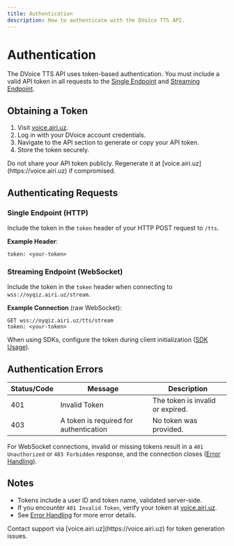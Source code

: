 ```yaml
---
title: Authentication
description: How to authenticate with the DVoice TTS API.
---
```


# Authentication

The DVoice TTS API uses token-based authentication. You must include a valid API token in all requests to the [Single Endpoint](./4-single) and [Streaming Endpoint](./5-stream).

## Obtaining a Token

1. Visit [voice.airi.uz](https://voice.airi.uz).
2. Log in with your DVoice account credentials.
3. Navigate to the API section to generate or copy your API token.
4. Store the token securely.

<Callout type="warning">
  Do not share your API token publicly. Regenerate it at
  [voice.airi.uz](https://voice.airi.uz) if compromised.
</Callout>

## Authenticating Requests

### Single Endpoint (HTTP)

Include the token in the `token` header of your HTTP POST request to `/tts`.

**Example Header**:

```
token: <your-token>
```

### Streaming Endpoint (WebSocket)

Include the token in the `token` header when connecting to `wss://oyqiz.airi.uz/stream`.

**Example Connection** (raw WebSocket):

```
GET wss://oyqiz.airi.uz/tts/stream
token: <your-token>
```

When using SDKs, configure the token during client initialization ([SDK Usage](./3-sdks)).

## Authentication Errors

| Status/Code | Message                                | Description                      |
| ----------- | -------------------------------------- | -------------------------------- |
| 401         | Invalid Token                          | The token is invalid or expired. |
| 403         | A token is required for authentication | No token was provided.           |

For WebSocket connections, invalid or missing tokens result in a `401 Unauthorized` or `403 Forbidden` response, and the connection closes ([Error Handling](./6-errors)).

## Notes

- Tokens include a user ID and token name, validated server-side.
- If you encounter `401 Invalid Token`, verify your token at [voice.airi.uz](https://voice.airi.uz).
- See [Error Handling](./6-errors) for more error details.

<Callout type="info">
  Contact support via [voice.airi.uz](https://voice.airi.uz) for token
  generation issues.
</Callout>
